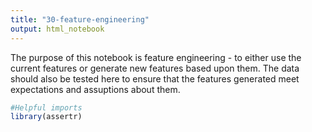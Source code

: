 ```yaml
---
title: "30-feature-engineering"
output: html_notebook
---
```


The purpose of this notebook is feature engineering - to either use the current features or generate new features based upon them.  The data should also be tested here to ensure that the features generated meet expectations and assuptions about them.

```r
#Helpful imports
library(assertr)
```

